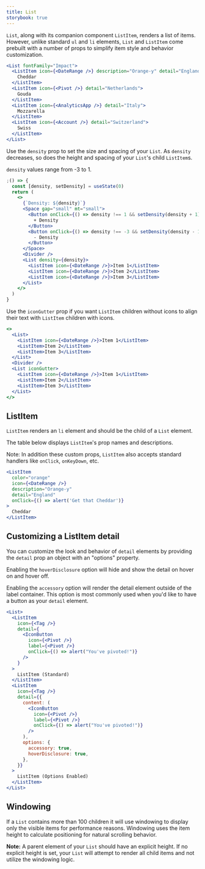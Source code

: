 ```yaml
---
title: List
storybook: true
---
```



`List`, along with its companion component `ListItem`, renders a list of items. However, unlike standard `ul` and `li` elements, `List` and `ListItem` come prebuilt with a number of props to simplify item style and behavior customization.

```jsx
<List fontFamily="Impact">
  <ListItem icon={<DateRange />} description="Orange-y" detail="England">
    Cheddar
  </ListItem>
  <ListItem icon={<Pivot />} detail="Netherlands">
    Gouda
  </ListItem>
  <ListItem icon={<AnalyticsApp />} detail="Italy">
    Mozzarella
  </ListItem>
  <ListItem icon={<Account />} detail="Switzerland">
    Swiss
  </ListItem>
</List>
```

Use the `density` prop to set the size and spacing of your `List`. As `density` decreases, so does the height and spacing of your `List`'s child `ListItem`s.

`density` values range from -3 to 1.

```jsx
;() => {
  const [density, setDensity] = useState(0)
  return (
    <>
      {`Density: ${density}`}
      <Space gap="small" mt="small">
        <Button onClick={() => density !== 1 && setDensity(density + 1)}>
          + Density
        </Button>
        <Button onClick={() => density !== -3 && setDensity(density - 1)}>
          - Density
        </Button>
      </Space>
      <Divider />
      <List density={density}>
        <ListItem icon={<DateRange />}>Item 1</ListItem>
        <ListItem icon={<DateRange />}>Item 2</ListItem>
        <ListItem icon={<DateRange />}>Item 3</ListItem>
      </List>
    </>
  )
}
```

Use the `iconGutter` prop if you want `ListItem` children without icons to align their text with `ListItem` children with icons.

```jsx
<>
  <List>
    <ListItem icon={<DateRange />}>Item 1</ListItem>
    <ListItem>Item 2</ListItem>
    <ListItem>Item 3</ListItem>
  </List>
  <Divider />
  <List iconGutter>
    <ListItem icon={<DateRange />}>Item 1</ListItem>
    <ListItem>Item 2</ListItem>
    <ListItem>Item 3</ListItem>
  </List>
</>
```

## ListItem

`ListItem` renders an `li` element and should be the child of a `List` element.

The table below displays `ListItem`'s prop names and descriptions.

<ListItemPropTable />

Note: In addition these custom props, `ListItem` also accepts standard handlers like `onClick`, `onKeyDown`, etc.

```jsx
<ListItem
  color="orange"
  icon={<DateRange />}
  description="Orange-y"
  detail="England"
  onClick={() => alert('Get that Cheddar')}
>
  Cheddar
</ListItem>
```

## Customizing a ListItem detail

You can customize the look and behavior of `detail` elements by providing the `detail` prop an object with an "options" property.

Enabling the `hoverDisclosure` option will hide and show the detail on hover on and hover off.

Enabling the `accessory` option will render the detail element outside of the label container. This option is most commonly used when you'd like to have a button as your `detail` element.

```jsx
<List>
  <ListItem
    icon={<Tag />}
    detail={
      <IconButton
        icon={<Pivot />}
        label={<Pivot />}
        onClick={() => alert("You've pivoted!")}
      />
    }
  >
    ListItem (Standard)
  </ListItem>
  <ListItem
    icon={<Tag />}
    detail={{
      content: (
        <IconButton
          icon={<Pivot />}
          label={<Pivot />}
          onClick={() => alert("You've pivoted!")}
        />
      ),
      options: {
        accessory: true,
        hoverDisclosure: true,
      },
    }}
  >
    ListItem (Options Enabled)
  </ListItem>
</List>
```

## Windowing

If a `List` contains more than 100 children it will use windowing to display
only the visible items for performance reasons. Windowing uses the item height to calculate
positioning for natural scrolling behavior.

**Note:** A parent element of your `List` should have an explicit height. If no explicit height is set, your `List` will attempt to render all child items and not utilize the windowing logic.
